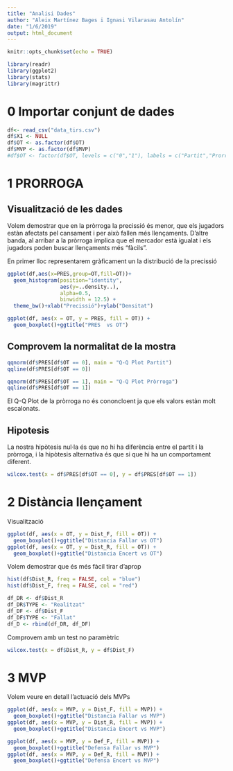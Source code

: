 ```yaml
---
title: "Analisi Dades"
author: "Aleix Martínez Bages i Ignasi Vilarasau Antolín"
date: "1/6/2019"
output: html_document
---
```


```r
knitr::opts_chunk$set(echo = TRUE)
```

```r
library(readr)
library(ggplot2)
library(stats)
library(magrittr)
```


# 0 Importar conjunt de dades
```r
df<- read_csv("data_tirs.csv")
df$X1 <- NULL
df$OT <- as.factor(df$OT)
df$MVP <- as.factor(df$MVP)
#df$OT <- factor(df$OT, levels = c("0","1"), labels = c("Partit","Prorroga"))
```


# 1 PRORROGA

## Visualització de les dades

Volem demostrar que en la pròrroga la precissió és menor, que els jugadors estàn afectats pel cansament i per això fallen més llençaments. D'altre banda, al arribar a la pròrroga implica que el mercador està igualat i els jugadors poden buscar llençaments més "fàcils".

En primer lloc representarem gràficament un la distribució de la precissió 
```r
ggplot(df,aes(x=PRES,group=OT,fill=OT))+
  geom_histogram(position="identity",
                 aes(y=..density..),
                 alpha=0.5,
                 binwidth = 12.5) + 
  theme_bw()+xlab("Precissió")+ylab("Densitat")
```

```r
ggplot(df, aes(x = OT, y = PRES, fill = OT)) +
  geom_boxplot()+ggtitle("PRES  vs OT")

```

## Comprovem la normalitat de la mostra
```r
qqnorm(df$PRES[df$OT == 0], main = "Q-Q Plot Partit")
qqline(df$PRES[df$OT == 0])

qqnorm(df$PRES[df$OT == 1], main = "Q-Q Plot Pròrroga")
qqline(df$PRES[df$OT == 1])
```
El Q-Q Plot de la pròrroga no és cononcloent ja que els valors estàn molt escalonats.

## Hipotesis
La nostra hipòtesis nul·la és que no hi ha diferència entre el partit i la pròrroga, i la hipòtesis alternativa és que si que hi ha un comportament diferent.

```r
wilcox.test(x = df$PRES[df$OT == 0], y = df$PRES[df$OT == 1])
```

# 2 Distància llençament
Visualització
```r
ggplot(df, aes(x = OT, y = Dist_F, fill = OT)) +
  geom_boxplot()+ggtitle("Distancia Fallar vs OT")
ggplot(df, aes(x = OT, y = Dist_R, fill = OT)) +
  geom_boxplot()+ggtitle("Distancia Encert vs OT")
```

Volem demostrar que és més fàcil tirar d'aprop 
```r
hist(df$Dist_R, freq = FALSE, col = "blue")
hist(df$Dist_F, freq = FALSE, col = "red")
```

```r
df_DR <- df$Dist_R
df_DR$TYPE <- "Realitzat"
df_DF <- df$Dist_F
df_DF$TYPE <- "Fallat"
df_D <- rbind(df_DR, df_DF)

```


Comprovem amb un test no paramètric
```r
wilcox.test(x = df$Dist_R, y = df$Dist_F)
```

# 3 MVP
Volem veure en detall l'actuació dels MVPs
```r
ggplot(df, aes(x = MVP, y = Dist_F, fill = MVP)) +
  geom_boxplot()+ggtitle("Distancia Fallar vs MVP")
ggplot(df, aes(x = MVP, y = Dist_R, fill = MVP)) +
  geom_boxplot()+ggtitle("Distancia Encert vs MVP")

ggplot(df, aes(x = MVP, y = Def_F, fill = MVP)) +
  geom_boxplot()+ggtitle("Defensa Fallar vs MVP")
ggplot(df, aes(x = MVP, y = Def_R, fill = MVP)) +
  geom_boxplot()+ggtitle("Defensa Encert vs MVP")
```